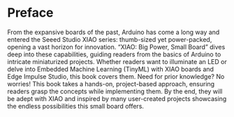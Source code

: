 # Preface {.unnumbered}

From the expansive boards of the past, Arduino has come a long way and entered the Seeed Studio XIAO series: thumb-sized yet power-packed, opening a vast horizon for innovation. "XIAO: Big Power, Small Board" dives deep into these capabilities, guiding readers from the basics of Arduino to intricate miniaturized projects. Whether readers want to illuminate an LED or delve into Embedded Machine Learning (TinyML) with XIAO boards and Edge Impulse Studio, this book covers them. Need for prior knowledge? No worries! This book takes a hands-on, project-based approach, ensuring readers grasp the concepts while implementing them. By the end, they will be adept with XIAO and inspired by many user-created projects showcasing the endless possibilities this small board offers.
